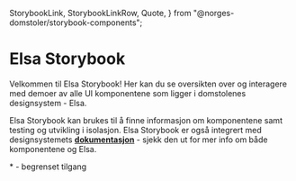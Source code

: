   StorybookLink,
  StorybookLinkRow,
  Quote,
} from "@norges-domstoler/storybook-components";

<Meta title="Introduction" />

<style>{`
  .sbdocs-content {
    max-width: 600px;
    text-align: center;
  }
`}</style>

# Elsa Storybook

Velkommen til Elsa Storybook! Her kan du se oversikten over og interagere med demoer av alle UI komponentene som ligger i domstolenes designsystem - Elsa.

Elsa Storybook kan brukes til å finne informasjon om komponentene samt testing og utvikling i isolasjon.
Elsa Storybook er også integrert med designsystemets [**dokumentasjon**](https://design.domstol.no/) - sjekk den ut for mer info om både komponentene og Elsa.

<Quote>* - begrenset tilgang</Quote>

<StorybookLinkRow withSpacing>
  <StorybookLink
    text="dds-components"
    href="https://www.npmjs.com/package/@norges-domstoler/dds-components"
    linkType="npm"
  />
  <StorybookLink
    text="dds-design-tokens"
    href="https://www.npmjs.com/package/@norges-domstoler/dds-design-tokens"
    linkType="npm"
  />
  <StorybookLink
    text="dds-formatting"
    href="https://www.npmjs.com/package/@norges-domstoler/dds-formatting"
    linkType="npm"
  />
  <StorybookLink
    text="dds-page-generator"
    href="https://www.npmjs.com/package/@norges-domstoler/dds-page-generator"
    linkType="npm"
  />
  <StorybookLink
    text="Dokumentasjon"
    href="https://design.domstol.no/"
    linkType="zeroheight"
  />
  <StorybookLink
    text="Github"
    href="https://github.com/domstolene/designsystem"
    linkType="github"
  />
  <StorybookLink
    text="Figma *"
    href="https://www.figma.com/files/project/17499991/Designsystem?fuid=902545492424722130"
    linkType="figma"
  />
  <StorybookLink
    text="Slack *"
    href="https://app.slack.com/client/T0L26CARG/C01HNLSPTT9"
    linkType="slack"
  />
</StorybookLinkRow>
